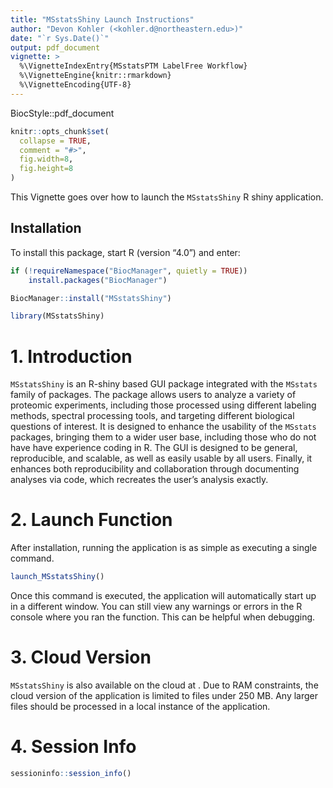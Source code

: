 ```yaml
---
title: "MSstatsShiny Launch Instructions"
author: "Devon Kohler (<kohler.d@northeastern.edu>)"
date: "`r Sys.Date()`"
output: pdf_document
vignette: >
  %\VignetteIndexEntry{MSstatsPTM LabelFree Workflow}
  %\VignetteEngine{knitr::rmarkdown}
  %\VignetteEncoding{UTF-8}
---
```

BiocStyle::pdf_document

```r
knitr::opts_chunk$set(
  collapse = TRUE,
  comment = "#>",
  fig.width=8, 
  fig.height=8
)
```

This Vignette goes over how to launch the `MSstatsShiny` R shiny application. 

## Installation

To install this package, start R (version "4.0") and enter:

``` r
if (!requireNamespace("BiocManager", quietly = TRUE))
    install.packages("BiocManager")

BiocManager::install("MSstatsShiny")
```

```r
library(MSstatsShiny)
```

# 1. Introduction

`MSstatsShiny` is an R-shiny based GUI package integrated with the 
`MSstats` family of packages. The package allows users to analyze a variety of 
proteomic experiments, including those processed using different labeling 
methods, spectral processing tools, and targeting different biological questions
of interest. It is designed to enhance the usability of the `MSstats` packages, 
bringing them to a wider user base, including those who do not have have 
experience coding in R. The GUI is designed to be general, reproducible, and 
scalable, as well as easily usable by all users. Finally, it enhances both 
reproducibility and collaboration through documenting analyses via code, which 
recreates the user's analysis exactly.

# 2. Launch Function

After installation, running the application is as simple as executing a single 
command.

```r
launch_MSstatsShiny()
```

Once this command is executed, the application will automatically start up in a 
different window. You can still view any warnings or errors in the R console 
where you ran the function. This can be helpful when debugging.

# 3. Cloud Version

`MSstatsShiny` is also available on the cloud at \url{www.msstatsshiny.com}. Due
to RAM constraints, the cloud version of the application is limited to files 
under 250 MB. Any larger files should be processed in a local instance of the 
application.

# 4. Session Info

```r
sessioninfo::session_info()
```


